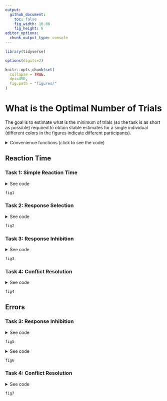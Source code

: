 ```yaml
---
output: 
  github_document:
    toc: false
    fig_width: 10.08
    fig_height: 6
editor_options: 
  chunk_output_type: console
---
```



```r
library(tidyverse)

options(digits=2)

knitr::opts_chunk$set(
  collapse = TRUE,
  dpi=450,
  fig.path = "figures/"
)
```

# What is the Optimal Number of Trials

The goal is to estimate what is the minimum of trials (so the task is as short as possible) required to obtain stable estimates for a single individual (different colors in the figures indicate different participants).


<details><summary>Convenience functions (click to see the code)</summary>
<p>
```r
library(tidyverse)
library(easystats)
library(cowplot)

compute_cumulative <- function(data, fun = mean, col = "RT"){
  cumu <- c()
  for(i in 1:nrow(data)){
    cumu <- c(cumu,
              fun(data[1:i, col], na.rm = TRUE))
  }
  cumu
}

cumulative_data <- function(data){
  data$Cumulative_Mean <- compute_cumulative(data, fun = mean)
  data$Cumulative_SD <- compute_cumulative(data, fun = sd)
  data$Cumulative_CI_high <- data$Cumulative_Mean + data$Cumulative_SD * 1.96
  data$Cumulative_CI_low <- data$Cumulative_Mean - data$Cumulative_SD * 1.96

  data$Change_Mean <- c(NA, tail(data$Cumulative_Mean, -1) - head(data$Cumulative_Mean, -1))
  data$Change_SD <- c(NA, tail(data$Cumulative_SD, -1) - head(data$Cumulative_SD, -1))
  data[c("Participant", "Task", "Trial_Order",
         "Cumulative_Mean", "Cumulative_SD", "Cumulative_CI_high", "Cumulative_CI_low",
         "Change_Mean", "Change_SD")]
}


cumulative_errors <- function(data){
  data$Error <- as.character(data$Response) != as.character(data$Stimulus_Side)
  error_prob <- c()
  for(i in 1:nrow(data)){
    error_prob <- c(error_prob, sum(data$Error[1:i]) / i)
  }
  data$Error_Probability <- error_prob
  data[c("Participant", "Task", "Trial_Order", "Error_Probability")]
}


inhibition_model <- function(data){
  data$Error <- ifelse(as.character(data$Stop_Signal) %in% c("True", "TRUE") & data$Response %in% c("RIGHT", "LEFT"), TRUE, FALSE)
  glm(Error ~ Stop_Signal_RT, data = data, family = "binomial")
}


fix_old_subjects <- function(data){
  if("Stop_Signal" %in% names(data) && data$Participant %in% paste0("S", 5:13)){
    data <- data[!is.na(data$Trial_Order), ]
  }
  if("Stop_Signal" %in% names(data)){
    if(TRUE %in% data$Stop_Signal){ 
    data$Stop_Signal <- ifelse(data$Stop_Signal == TRUE, "True", "False")
    }
  }
  if(any(c("Conflict", "Congruence") %in% names(data))){
    if(!"Conflict" %in% names(data)){  
    data$Conflict <- ifelse(data$Congruence == "CONGRUENT", "False", "True")
    }
  }
  data
}
```
</p>
</details>


## Reaction Time

### Task 1: Simple Reaction Time
<details><summary>See code</summary>
<p>
```r
df <- data.frame()
for(participant in list.files(path = "../data/pilot/")){
  if(!participant %in% c("S7")){
    for(path in list.files(path = paste0("../data/pilot/", participant), pattern = "*_ProcessingSpeed.csv", full.names = TRUE)){
      df <- rbind(df, cumulative_data(read.csv(path)))
    }
  }
}


fig1 <- cowplot::plot_grid(
  df %>%
    ggplot(aes(x = Trial_Order, y = Cumulative_Mean)) +
    # geom_vline(xintercept = 50, linetype = "dotted") +
    geom_ribbon(aes(ymin = Cumulative_CI_low, ymax = Cumulative_CI_high, fill = Participant), alpha = 0.05) +
    geom_line(aes(color = Participant), size = 0.7) +
    theme_modern() +
    scale_color_viridis_d(guide = FALSE) +
    scale_fill_viridis_d(guide = FALSE) +
    coord_cartesian(ylim = c(50, 700)) +
    xlab("Number of trials"),
  cowplot::plot_grid(df %>%
    ggplot(aes(x = Trial_Order, y = Change_Mean)) +
    # geom_vline(xintercept = 50, linetype = "dotted") +
    geom_hline(yintercept = 0) +
    geom_line(aes(color = Participant), size = 0.7) +
    theme_modern() +
    scale_color_viridis_d(guide = FALSE) +
    xlab("Number of trials"),
  df %>%
    ggplot(aes(x = Trial_Order, y = Change_SD)) +
    # geom_vline(xintercept = 50, linetype = "dotted") +
    geom_hline(yintercept = 0) +
    geom_line(aes(color = Participant), size = 0.7) +
    theme_modern() +
    scale_color_viridis_d(guide = FALSE) +
    xlab("Number of trials")),
  nrow = 2
)
```
</p>
</details>

```r
fig1
```



### Task 2: Response Selection
<details><summary>See code</summary>
<p>
```r
df <- data.frame()
for(participant in list.files(path = "../data/pilot/")){
  for(path in list.files(path = paste0("../data/pilot/", participant), pattern = "*_ResponseSelection.csv", full.names = TRUE)){
    df <- rbind(df, cumulative_data(read.csv(path)))
  }
}

fig2 <- cowplot::plot_grid(
  df %>%
    ggplot(aes(x = Trial_Order, y = Cumulative_Mean)) +
    # geom_vline(xintercept = 60, linetype = "dotted") +
    geom_ribbon(aes(ymin = Cumulative_CI_low, ymax = Cumulative_CI_high, fill = Participant), alpha = 0.05) +
    geom_line(aes(color = Participant), size = 0.7) +
    theme_modern() +
    scale_color_viridis_d(guide = FALSE) +
    scale_fill_viridis_d(guide = FALSE) +
    xlab("Number of trials"),
  cowplot::plot_grid(df %>%
    ggplot(aes(x = Trial_Order, y = Change_Mean)) +
    # geom_vline(xintercept = 60, linetype = "dotted") +
    geom_hline(yintercept = 0) +
    geom_line(aes(color = Participant), size = 0.7) +
    theme_modern() +
    scale_color_viridis_d(guide = FALSE) +
    xlab("Number of trials"),
  df %>%
    ggplot(aes(x = Trial_Order, y = Change_SD)) +
    # geom_vline(xintercept = 60, linetype = "dotted") +
    geom_hline(yintercept = 0) +
    geom_line(aes(color = Participant), size = 0.7) +
    theme_modern() +
    scale_color_viridis_d(guide = FALSE) +
    xlab("Number of trials")),
  nrow = 2
)
```
</p>
</details>

```r
fig2
```

### Task 3: Response Inhibition
<details><summary>See code</summary>
<p>
```r
df <- data.frame()
for(participant in list.files(path = "../data/pilot/")){
  if(!participant %in% c("S16")){
    for(path in list.files(path = paste0("../data/pilot/", participant), pattern = "*_ResponseInhibition.csv", full.names = TRUE)){
    dat <- fix_old_subjects(read.csv(path))
    df <- rbind(df, cumulative_data(dat[dat$Stop_Signal == "False", ]))
    }
  }
}

fig3 <- cowplot::plot_grid(
  df %>%
    ggplot(aes(x = Trial_Order, y = Cumulative_Mean)) +
    # geom_vline(xintercept = 60, linetype = "dotted") +
    geom_ribbon(aes(ymin = Cumulative_CI_low, ymax = Cumulative_CI_high, fill = Participant), alpha = 0.05) +
    geom_line(aes(color = Participant), size = 0.7) +
    theme_modern() +
    scale_color_viridis_d(guide = FALSE) +
    scale_fill_viridis_d(guide = FALSE) +
    xlab("Number of trials"),
  cowplot::plot_grid(df %>%
    ggplot(aes(x = Trial_Order, y = Change_Mean)) +
    # geom_vline(xintercept = 60, linetype = "dotted") +
    geom_hline(yintercept = 0) +
    geom_line(aes(color = Participant), size = 0.7) +
    theme_modern() +
    scale_color_viridis_d(guide = FALSE) +
    xlab("Number of trials"),
  df %>%
    ggplot(aes(x = Trial_Order, y = Change_SD)) +
    # geom_vline(xintercept = 60, linetype = "dotted") +
    geom_hline(yintercept = 0) +
    geom_line(aes(color = Participant), size = 0.7) +
    theme_modern() +
    scale_color_viridis_d(guide = FALSE) +
    xlab("Number of trials")),
  nrow = 2
)
```
</p>
</details>

```r
fig3
```



### Task 4: Conflict Resolution
<details><summary>See code</summary>
<p>
```r
df <- data.frame()
for(participant in list.files(path = "../data/pilot/")){
  for(path in list.files(path = paste0("../data/pilot/", participant), pattern = "*_ConflictResolution.csv", full.names = TRUE)){
    if(!participant %in% c("S11")){
      dat <- fix_old_subjects(read.csv(path))
      cong <- cumulative_data(dat[dat$Conflict == "False", ])
      cong$Conflict <- "False"
      incong <- cumulative_data(dat[dat$Conflict == "True", ])
      incong$Conflict <- "True"
      df <- rbind(df, rbind(cong, incong))
    }
  }
}

fig4 <- cowplot::plot_grid(
  df %>%
    ggplot(aes(x = Trial_Order, y = Cumulative_Mean)) +
    # geom_vline(xintercept = 120, linetype = "dotted") +
    geom_ribbon(aes(ymin = Cumulative_CI_low, ymax = Cumulative_CI_high, fill = Participant), alpha = 0.05) +
    geom_line(aes(color = Participant), size = 0.7) +
    theme_modern() +
    scale_color_viridis_d(guide = FALSE) +
    scale_fill_viridis_d(guide = FALSE) +
    facet_grid(~Conflict, labeller = "label_both") +
    coord_cartesian(ylim = c(100, 1000)) +
    xlab("Number of trials"),
  cowplot::plot_grid(df %>%
    ggplot(aes(x = Trial_Order, y = Change_Mean)) +
    # geom_vline(xintercept = 120, linetype = "dotted") +
    geom_hline(yintercept = 0) +
    geom_line(aes(color = Participant), size = 0.7) +
    theme_modern() +
    scale_color_viridis_d(guide = FALSE) +
    facet_grid(~Conflict, labeller = "label_both") +
    coord_cartesian(ylim = c(-200, 100)) +
    xlab("Number of trials"),
  df %>%
    ggplot(aes(x = Trial_Order, y = Change_SD)) +
    # geom_vline(xintercept = 120, linetype = "dotted") +
    geom_hline(yintercept = 0) +
    geom_line(aes(color = Participant), size = 0.7) +
    theme_modern() +
    scale_color_viridis_d(guide = FALSE) +
    facet_grid(~Conflict, labeller = "label_both") +
    coord_cartesian(ylim = c(-100, 100)) +
    xlab("Number of trials")),
  nrow = 2
)
```
</p>
</details>

```r
fig4
```



## Errors


<!-- ### Task 2: Response Selection -->
<!-- <details><summary>See code</summary> -->
<!-- <p> -->
<!-- ```{r, echo = TRUE, warning=FALSE, message=FALSE} -->
<!-- df <- data.frame() -->
<!-- for(path in list.files(path = "data/", pattern = "*_ResponseSelection.csv", full.names = TRUE)){ -->
<!--   df <- rbind(df, cumulative_errors(read.csv(path))) -->
<!-- } -->

<!-- fig4 <- df %>% -->
<!--     ggplot(aes(x = Trial_Order, y = Error_Probability)) + -->
<!--     geom_vline(xintercept = 60, linetype = "dotted") + -->
<!--     geom_line(aes(color = Participant), size = 0.7) + -->
<!--     theme_modern() + -->
<!--     scale_color_viridis_d(guide = FALSE) + -->
<!--     scale_fill_viridis_d(guide = FALSE) -->
<!-- ``` -->
<!-- </p> -->
<!-- </details> -->
<!-- ```{r, echo = FALSE, warning=FALSE, message=FALSE} -->
<!-- fig4 -->
<!-- ``` -->



### Task 3: Response Inhibition
<details><summary>See code</summary>
<p>
```r
df <- data.frame()
for(participant in list.files(path = "../data/pilot/")){
  for(path in list.files(path = paste0("../data/pilot/", participant), pattern = "*_ResponseInhibition.csv", full.names = TRUE)){
    data <- fix_old_subjects(read.csv(path))
    predicted <- estimate::estimate_link(inhibition_model(data))
    predicted$Participant <- unique(data$Participant)
    df <- rbind(df, predicted)
  }
}


fig5 <- df %>%
  ggplot(aes(x = Stop_Signal_RT, y = Predicted)) +
  geom_ribbon(aes(ymin = CI_low, ymax = CI_high, fill = Participant), alpha = 0.1) +
  geom_line(aes(color = Participant), size = 0.7) +
  theme_modern() +
  scale_color_viridis_d(guide = FALSE) +
  scale_fill_viridis_d(guide = FALSE)  +
  xlab("Stop Signal RT (SSRT)") +
  ylab("Probability of Inhibition Failure") +
  coord_cartesian(ylim = c(0, 1)) 
```
</p>
</details>
```r
fig5
```

<details><summary>See code</summary>
<p>
```r
df <- data.frame()
for(participant in list.files(path = "../data/pilot/")){
  for(path in list.files(path = paste0("../data/pilot/", participant), pattern = "*_ResponseInhibition.csv", full.names = TRUE)){
    data <- fix_old_subjects(read.csv(path))
    for(i in 1:nrow(data)){
      dat <- tryCatch({
          model <- inhibition_model(data[1:i, ])
          params <- insight::get_parameters(model)$Estimate
          se <- standard_error(model)
          data.frame(Intercept = params[1],
                     Intercept_CI_high = params[1] + se$SE[1] * 1.96,
                     Intercept_CI_low = params[1] - se$SE[1] * 1.96,
                     Slope = params[2],
                     Slope_CI_high = params[2] + se$SE[2] * 1.96,
                     Slope_CI_low = params[2] - se$SE[2] * 1.96)
      }, error = function(e) {
          data.frame(Intercept = NA,
                     Intercept_CI_high = NA,
                     Intercept_CI_low = NA,
                     Slope = NA,
                     Slope_CI_high = NA,
                     Slope_CI_low = NA)
      })
      
      dat$Participant <- unique(data$Participant)
      dat$Trial_Order <- i
      df <- rbind(df, dat)
    }
  }
}



fig6 <- cowplot::plot_grid(
  df %>%
    ggplot(aes(x = Trial_Order, y = Intercept)) +
    geom_hline(yintercept = 0) +
    # geom_ribbon(aes(ymin = Intercept_CI_low, ymax = Intercept_CI_high, fill = Participant), alpha = 0.1) +
    geom_line(aes(color = Participant), size = 0.7) +
    theme_modern() +
    scale_color_viridis_d(guide = FALSE) +
    scale_fill_viridis_d(guide = FALSE) +
    coord_cartesian(ylim = c(-7, 3)) +
    xlab("Number of trials"),
  df %>%
    ggplot(aes(x = Trial_Order, y = Slope)) +
    geom_hline(yintercept = 0) +
    # geom_ribbon(aes(ymin = Intercept_CI_low, ymax = Slope_CI_high, fill = Participant), alpha = 0.1) +
    geom_line(aes(color = Participant), size = 0.7) +
    theme_modern() +
    scale_color_viridis_d(guide = FALSE) +
    scale_fill_viridis_d(guide = FALSE) +
    coord_cartesian(ylim = c(-0.07, 0.07)) +
    xlab("Number of trials")
)
```
</p>
</details>
```r
fig6
```


### Task 4: Conflict Resolution
<details><summary>See code</summary>
<p>
```r
df <- data.frame()
for(participant in list.files(path = "../data/pilot/")){
  if(!participant %in% c("S11")){
    for(path in list.files(path = paste0("../data/pilot/", participant), pattern = "*_ConflictResolution.csv", full.names = TRUE)){
      dat <- fix_old_subjects(read.csv(path))
      cong <- cumulative_errors(dat[dat$Conflict == "False", ])
      cong$Conflict <- FALSE
      incong <- cumulative_errors(dat[dat$Conflict == "True", ])
      incong$Conflict <- TRUE
      df <- rbind(df, rbind(cong, incong))
    }
  }
}

fig7 <- df %>%
    ggplot(aes(x = Trial_Order, y = Error_Probability)) +
    # geom_vline(xintercept = 120, linetype = "dotted") +
    geom_line(aes(color = Participant), size = 0.7) +
    theme_modern() +
    scale_color_viridis_d(guide = FALSE) +
    scale_fill_viridis_d(guide = FALSE) +
    facet_grid(~Conflict, labeller = "label_both") +
    xlab("Number of trials")
```
</p>
</details>
```r
fig7
```
